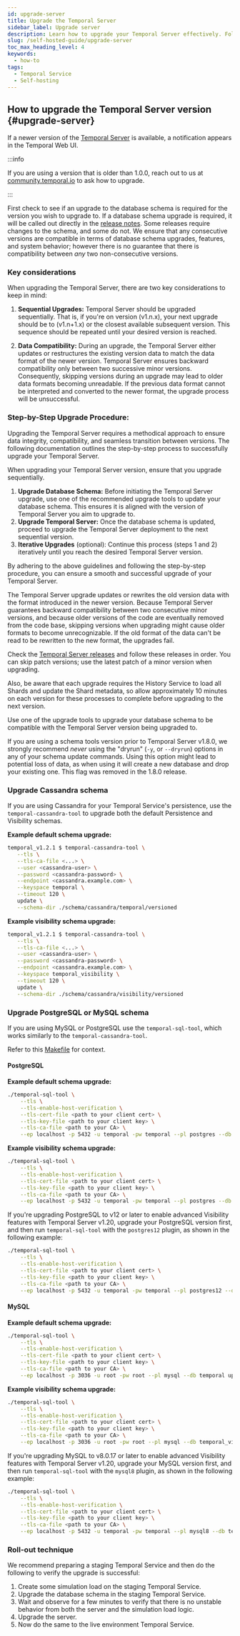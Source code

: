 ```yaml
---
id: upgrade-server
title: Upgrade the Temporal Server
sidebar_label: Upgrade server
description: Learn how to upgrade your Temporal Server effectively. Follow our step-by-step guide for seamless upgrades, ensuring data compatibility and schema alignment.
slug: /self-hosted-guide/upgrade-server
toc_max_heading_level: 4
keywords:
  - how-to
tags:
  - Temporal Service
  - Self-hosting
---
```


## How to upgrade the Temporal Server version {#upgrade-server}

If a newer version of the [Temporal Server](/clusters#temporal-server) is available, a notification appears in the Temporal Web UI.

:::info

If you are using a version that is older than 1.0.0, reach out to us at [community.temporal.io](http://community.temporal.io) to ask how to upgrade.

:::

First check to see if an upgrade to the database schema is required for the version you wish to upgrade to.
If a database schema upgrade is required, it will be called out directly in the [release notes](https://github.com/temporalio/temporal/releases).
Some releases require changes to the schema, and some do not.
We ensure that any consecutive versions are compatible in terms of database schema upgrades, features, and system behavior; however there is no guarantee that there is compatibility between _any_ two non-consecutive versions.

### Key considerations

When upgrading the Temporal Server, there are two key considerations to keep in mind:

1. **Sequential Upgrades:** Temporal Server should be upgraded sequentially.
   That is, if you're on version \(v1.n.x\), your next upgrade should be to \(v1.n+1.x\) or the closest available subsequent version.
   This sequence should be repeated until your desired version is reached.

2. **Data Compatibility:** During an upgrade, the Temporal Server either updates or restructures the existing version data to match the data format of the newer version.
   Temporal Server ensures backward compatibility only between two successive minor versions.
   Consequently, skipping versions during an upgrade may lead to older data formats becoming unreadable.
   If the previous data format cannot be interpreted and converted to the newer format, the upgrade process will be unsuccessful.

### Step-by-Step Upgrade Procedure:

Upgrading the Temporal Server requires a methodical approach to ensure data integrity, compatibility, and seamless transition between versions.
The following documentation outlines the step-by-step process to successfully upgrade your Temporal Server.

When upgrading your Temporal Server version, ensure that you upgrade sequentially.

1. **Upgrade Database Schema:** Before initiating the Temporal Server upgrade, use one of the recommended upgrade tools to update your database schema.
   This ensures it is aligned with the version of Temporal Server you aim to upgrade to.
2. **Upgrade Temporal Server:** Once the database schema is updated, proceed to upgrade the Temporal Server deployment to the next sequential version.
3. **Iterative Upgrades** (optional): Continue this process (steps 1 and 2) iteratively until you reach the desired Temporal Server version.

By adhering to the above guidelines and following the step-by-step procedure, you can ensure a smooth and successful upgrade of your Temporal Server.

The Temporal Server upgrade updates or rewrites the old version data with the format introduced in the newer version.
Because Temporal Server guarantees backward compatibility between two consecutive minor versions, and because older versions of the code are eventually removed from the code base, skipping versions when upgrading might cause older formats to become unrecognizable.
If the old format of the data can't be read to be rewritten to the new format, the upgrades fail.

Check the [Temporal Server releases](https://github.com/temporalio/temporal/releases) and follow these releases in order.
You can skip patch versions; use the latest patch of a minor version when upgrading.

Also, be aware that each upgrade requires the History Service to load all Shards and update the Shard metadata, so allow approximately 10 minutes on each version for these processes to complete before upgrading to the next version.

Use one of the upgrade tools to upgrade your database schema to be compatible with the Temporal Server version being upgraded to.

If you are using a schema tools version prior to Temporal Server v1.8.0, we strongly recommend _never_ using the "dryrun" (`-y`, or `--dryrun`) options in any of your schema update commands.
Using this option might lead to potential loss of data, as when using it will create a new database and drop your
existing one.
This flag was removed in the 1.8.0 release.

### Upgrade Cassandra schema

If you are using Cassandra for your Temporal Service's persistence, use the `temporal-cassandra-tool` to upgrade both the default Persistence and Visibility schemas.

**Example default schema upgrade:**

```bash
temporal_v1.2.1 $ temporal-cassandra-tool \
   --tls \
   --tls-ca-file <...> \
   --user <cassandra-user> \
   --password <cassandra-password> \
   --endpoint <cassandra.example.com> \
   --keyspace temporal \
   --timeout 120 \
   update \
   --schema-dir ./schema/cassandra/temporal/versioned
```

**Example visibility schema upgrade:**

```bash
temporal_v1.2.1 $ temporal-cassandra-tool \
   --tls \
   --tls-ca-file <...> \
   --user <cassandra-user> \
   --password <cassandra-password> \
   --endpoint <cassandra.example.com> \
   --keyspace temporal_visibility \
   --timeout 120 \
   update \
   --schema-dir ./schema/cassandra/visibility/versioned
```

### Upgrade PostgreSQL or MySQL schema

If you are using MySQL or PostgreSQL use the `temporal-sql-tool`, which works similarly to the `temporal-cassandra-tool`.

Refer to this [Makefile](https://github.com/temporalio/temporal/blob/v1.4.1/Makefile#L367-L383) for context.

#### PostgreSQL

**Example default schema upgrade:**

```bash
./temporal-sql-tool \
	--tls \
	--tls-enable-host-verification \
	--tls-cert-file <path to your client cert> \
	--tls-key-file <path to your client key> \
	--tls-ca-file <path to your CA> \
	--ep localhost -p 5432 -u temporal -pw temporal --pl postgres --db temporal update-schema -d ./schema/postgresql/v96/temporal/versioned
```

**Example visibility schema upgrade:**

```bash
./temporal-sql-tool \
	--tls \
	--tls-enable-host-verification \
	--tls-cert-file <path to your client cert> \
	--tls-key-file <path to your client key> \
	--tls-ca-file <path to your CA> \
	--ep localhost -p 5432 -u temporal -pw temporal --pl postgres --db temporal_visibility update-schema -d ./schema/postgresql/v96/visibility/versioned
```

If you're upgrading PostgreSQL to v12 or later to enable advanced Visibility features with Temporal Server v1.20, upgrade your PostgreSQL version first, and then run `temporal-sql-tool` with the `postgres12` plugin, as shown in the following example:

```bash
./temporal-sql-tool \
	--tls \
	--tls-enable-host-verification \
	--tls-cert-file <path to your client cert> \
	--tls-key-file <path to your client key> \
	--tls-ca-file <path to your CA> \
	--ep localhost -p 5432 -u temporal -pw temporal --pl postgres12 --db temporal_visibility update-schema -d ./schema/postgresql/v12/visibility/versioned
```

#### MySQL

**Example default schema upgrade:**

```bash
./temporal-sql-tool \
	--tls \
	--tls-enable-host-verification \
	--tls-cert-file <path to your client cert> \
	--tls-key-file <path to your client key> \
	--tls-ca-file <path to your CA> \
	--ep localhost -p 3036 -u root -pw root --pl mysql --db temporal update-schema -d ./schema/mysql/v57/temporal/versioned/
```

**Example visibility schema upgrade:**

```bash
./temporal-sql-tool \
	--tls \
	--tls-enable-host-verification \
	--tls-cert-file <path to your client cert> \
	--tls-key-file <path to your client key> \
	--tls-ca-file <path to your CA> \
	--ep localhost -p 3036 -u root -pw root --pl mysql --db temporal_visibility update-schema -d ./schema/mysql/v57/visibility/versioned/
```

If you're upgrading MySQL to v8.0.17 or later to enable advanced Visibility features with Temporal Server v1.20, upgrade your MySQL version first, and then run `temporal-sql-tool` with the `mysql8` plugin, as shown in the following example:

```bash
./temporal-sql-tool \
	--tls \
	--tls-enable-host-verification \
	--tls-cert-file <path to your client cert> \
	--tls-key-file <path to your client key> \
	--tls-ca-file <path to your CA> \
	--ep localhost -p 5432 -u temporal -pw temporal --pl mysql8 --db temporal_visibility update-schema -d ./schema/mysql/v8/visibility/versioned.
```

### Roll-out technique

We recommend preparing a staging Temporal Service and then do the following to verify the upgrade is successful:

1. Create some simulation load on the staging Temporal Service.
2. Upgrade the database schema in the staging Temporal Service.
3. Wait and observe for a few minutes to verify that there is no unstable behavior from both the server and the simulation load logic.
4. Upgrade the server.
5. Now do the same to the live environment Temporal Service.
